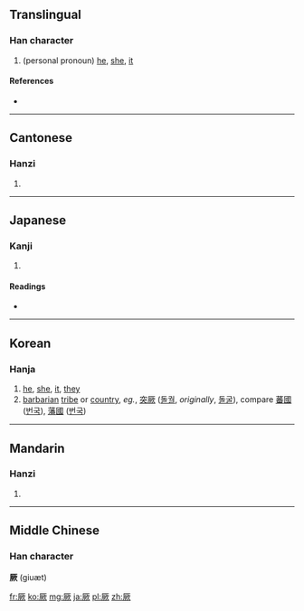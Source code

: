 ==Translingual==

===Han character===
{{Han char|rn=27|rad=厂|as=10|sn=12|four=7128<sub>2</sub>|canj=一廿山人 (MTUO)|ids=⿸[[厂]][[欮]]}}

# (personal pronoun) [[he]], [[she]], [[it]]

====References====
* {{Han ref|kx=0162.220|dkj=02992|dj=0370.080|hdz=10076.130|uh=53A5|ud=21413|bh=B3D6|bd=46038}}

----

==Cantonese==

===Hanzi===
{{yue-hanzi|jyut=|y=kyut3}}

# {{defn|lang=yue|sort=厂10}}

----

==Japanese==

===Kanji===
{{ja-kanji|grade=|rs=厂10}}

# {{defn|lang=ja|sort=厂10}}

====Readings====
* {{ja-readings|on=[[けつ]] (ketsu), [[くつ]] (kutsu)|kun=[[その]] (sono), [[それ]] (sore)}}

----

==Korean==

===Hanja===
{{ko-hanja|hangeul=[[궐]], [[굴]]|rv=gwol, gul|mr=kwŏl, kul}}

# [[he]], [[she]], [[it]], [[they]]
# [[barbarian]] [[tribe]] or [[country]], ''eg.'', [[突]][[厥#Korean|厥]] ([[돌궐]], ''originally'', [[돌굴]]), compare [[蕃]][[國]] ([[번국]]), [[藩]][[國]] ([[번국]])

----

==Mandarin==

===Hanzi===
{{cmn-hanzi|pin=[[jué]] ([[jue2]])|wg=chüeh<sup>2</sup>}}
# {{defn|lang=cmn|sort=厂10}}

----

==Middle Chinese==
===Han character===
'''厥''' (giuæt)

[[fr:厥]]
[[ko:厥]]
[[mg:厥]]
[[ja:厥]]
[[pl:厥]]
[[zh:厥]]